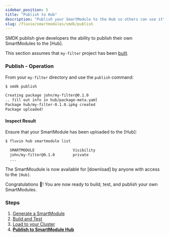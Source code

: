 ```yaml
---
sidebar_position: 5
title: "Publish to Hub"
description: "Publish your SmartModule to the Hub so others can use it"
slug: /fluvio/smartmodules/smdk/publish
---
```


SMDK publish give developers the ability to publish their own SmartModules to the [Hub].

This section assumes that `my-filter` project has been [built].

### Publish - Operation

From your `my-filter` directory and use the `publish` command:

```bash copy="fl"
$ smdk publish

Creating package john/my-filter@0.1.0
.. fill out info in hub/package-meta.yaml
Package hub/my-filter-0.1.0.ipkg created
Package uploaded!
```

#### Inspect Result

Ensure that your SmartModule has been uploaded to the [Hub]:

```bash copy="fl"
$ fluvio hub smartmodule list

  SMARTMODULE                 Visibility
  john/my-filter@0.1.0        private
  ...
```

The SmartMoudule is now available for [download] by anyone with access to the `[Hub]`.

Congratulations :tada:!  You are now ready to build, test, and publish your own SmartModules.

### Steps

1. [Generate a SmartModule]
2. [Build and Test]
3. [Load to your Cluster]
4. **[Publish to SmartModule Hub]**

[Load to your Cluster]: /docs/fluvio/smartmodules/smdk/load
[Publish to SmartModule Hub]: /docs/fluvio/smartmodules/smdk/publish
[Generate a SmartModule]: /docs/fluvio/smartmodules/smdk/generate
[Build and Test]: /docs/fluvio/smartmodules/smdk/build
[Load to your Cluster]: /docs/fluvio/smartmodules/smdk/load
[Publish to SmartModule Hub]: /docs/fluvio/smartmodules/smdk/publish
[SmartModule types]: /category/transform
[built]: /docs/fluvio/smartmodules/smdk/build
